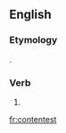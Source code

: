 ==English==

===Etymology===
{{suffix|contest|est|lang=en}}.

===Verb===
{{head|en|verb form}}

# {{en-archaic second-person singular of|content|lang=en}}

[[fr:contentest]]